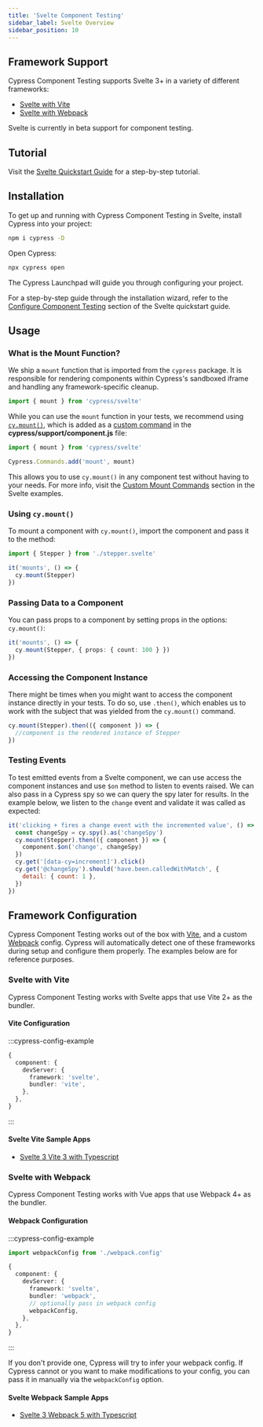 ```yaml
---
title: 'Svelte Component Testing'
sidebar_label: Svelte Overview
sidebar_position: 10
---
```


## Framework Support

Cypress Component Testing supports Svelte 3+ in a variety of different
frameworks:

- [Svelte with Vite](#Svelte-with-Vite)
- [Svelte with Webpack](#Svelte-with-Webpack)

<Alert type="warning">

Svelte is currently in beta support for component testing.

</Alert>

## Tutorial

Visit the [Svelte Quickstart Guide](/guides/component-testing/svelte/quickstart)
for a step-by-step tutorial.

## Installation

To get up and running with Cypress Component Testing in Svelte, install Cypress
into your project:

```bash
npm i cypress -D
```

Open Cypress:

```bash
npx cypress open
```

<DocsImage
  src="/img/guides/component-testing/select-test-type.jpg"
  caption="Choose Component Testing"
/>

The Cypress Launchpad will guide you through configuring your project.

For a step-by-step guide through the installation wizard, refer to the
[Configure Component Testing](/guides/component-testing/svelte/quickstart#Configuring-Component-Testing)
section of the Svelte quickstart guide.

## Usage

### What is the Mount Function?

We ship a `mount` function that is imported from the `cypress` package. It is
responsible for rendering components within Cypress's sandboxed iframe and
handling any framework-specific cleanup.

```js
import { mount } from 'cypress/svelte'
```

While you can use the `mount` function in your tests, we recommend using
[`cy.mount()`](/api/commands/mount), which is added as a
[custom command](/api/cypress-api/custom-commands) in the
**cypress/support/component.js** file:

```ts title=cypress/support/component.js
import { mount } from 'cypress/svelte'

Cypress.Commands.add('mount', mount)
```

This allows you to use `cy.mount()` in any component test without having to
your needs. For more info, visit the
[Custom Mount Commands](/guides/component-testing/svelte/examples#Custom-Mount-Commands)
section in the Svelte examples.

### Using `cy.mount()`

To mount a component with `cy.mount()`, import the component and pass it to the
method:

```ts
import { Stepper } from './stepper.svelte'

it('mounts', () => {
  cy.mount(Stepper)
})
```

### Passing Data to a Component

You can pass props to a component by setting props in the options: `cy.mount()`:

```ts
it('mounts', () => {
  cy.mount(Stepper, { props: { count: 100 } })
})
```

### Accessing the Component Instance

There might be times when you might want to access the component instance
directly in your tests. To do so, use `.then()`, which enables us to work with
the subject that was yielded from the `cy.mount()` command.

```js
cy.mount(Stepper).then(({ component }) => {
  //component is the rendered instance of Stepper
})
```

### Testing Events

To test emitted events from a Svelte component, we can use access the component
instances and use `$on` method to listen to events raised. We can also pass in a
Cypress spy so we can query the spy later for results. In the example below, we
listen to the `change` event and validate it was called as expected:

```js
it('clicking + fires a change event with the incremented value', () => {
  const changeSpy = cy.spy().as('changeSpy')
  cy.mount(Stepper).then(({ component }) => {
    component.$on('change', changeSpy)
  })
  cy.get('[data-cy=increment]').click()
  cy.get('@changeSpy').should('have.been.calledWithMatch', {
    detail: { count: 1 },
  })
})
```

## Framework Configuration

Cypress Component Testing works out of the box with [Vite](https://vitejs.dev/),
and a custom [Webpack](https://webpack.js.org/) config. Cypress will
automatically detect one of these frameworks during setup and configure them
properly. The examples below are for reference purposes.

### Svelte with Vite

Cypress Component Testing works with Svelte apps that use Vite 2+ as the
bundler.

#### Vite Configuration

:::cypress-config-example

```ts
{
  component: {
    devServer: {
      framework: 'svelte',
      bundler: 'vite',
    },
  },
}
```

:::

#### Svelte Vite Sample Apps

- [Svelte 3 Vite 3 with Typescript](https://github.com/cypress-io/cypress-component-testing-apps/tree/main/svelte-vite-ts)

### Svelte with Webpack

Cypress Component Testing works with Vue apps that use Webpack 4+ as the
bundler.

#### Webpack Configuration

:::cypress-config-example

```ts
import webpackConfig from './webpack.config'
```

```ts
{
  component: {
    devServer: {
      framework: 'svelte',
      bundler: 'webpack',
      // optionally pass in webpack config
      webpackConfig,
    },
  },
}
```

:::

If you don't provide one, Cypress will try to infer your webpack config. If
Cypress cannot or you want to make modifications to your config, you can pass it
in manually via the `webpackConfig` option.

#### Svelte Webpack Sample Apps

- [Svelte 3 Webpack 5 with Typescript](https://github.com/cypress-io/cypress-component-testing-apps/tree/main/svelte-webpack-ts)
